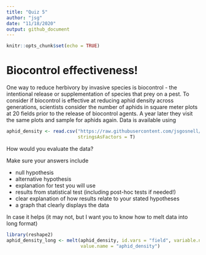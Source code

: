 ```yaml
---
title: "Quiz 5"
author: "jsg"
date: "11/18/2020"
output: github_document
---
```


```r
knitr::opts_chunk$set(echo = TRUE)
```

# Biocontrol effectiveness!

One way to reduce herbivory by invasive species is biocontrol - the intentional 
release or supplementation of species that prey on a pest.  To consider if biocontrol
is effective at reducing aphid density across generations, 
scientists consider the number of aphids in square meter plots at 20 fields 
prior to the release of biocontrol agents. A year later they visit the same plots
and sample for aphids again.  Data is available using

```r
aphid_density <- read.csv("https://raw.githubusercontent.com/jsgosnell/CUNY-BioStats/master/datasets/aphid_density.csv",
                          stringsAsFactors = T)
```


How would you evaluate the data?

Make sure your answers include

* null hypothesis
* alternative hypothesis
* explanation for test you will use
* results from statistical test (including post-hoc tests if needed!)
* clear explanation of how results relate to your stated hypotheses
* a graph that clearly displays the data

In case it helps (it may not, but I want you to know how to melt data into long format)

```r
library(reshape2)
aphid_density_long <- melt(aphid_density, id.vars = "field", variable.name = "before_after",
                           value.name = "aphid_density")
```


